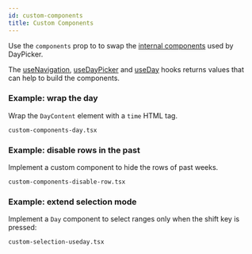 ```yaml
---
id: custom-components
title: Custom Components
---
```


Use the `components` prop to to swap the [internal
components](/api/interfaces/components) used by DayPicker.

The [useNavigation](/api/functions/usenavigation),
[useDayPicker](/api/functions/usedaypicker) and [useDay](/api/functions/useday)
hooks returns values that can help to build the components.

### Example: wrap the day

Wrap the `DayContent` element with a `time` HTML tag.

```include
custom-components-day.tsx
```

### Example: disable rows in the past

Implement a custom component to hide the rows of past weeks.

```include
custom-components-disable-row.tsx
```

### Example: extend selection mode

Implement a `Day` component to select ranges only when the shift key is pressed:

```include
custom-selection-useday.tsx
```
